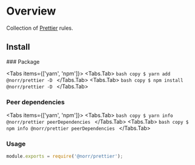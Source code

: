 
# Overview

Collection of [Prettier](https://prettier.io/) rules.

## Install

<Steps>
  ### Package

  <Tabs items={['yarn', 'npm']}>
    <Tabs.Tab>
      ```bash copy
      $ yarn add @norr/prettier -D
      ```
    </Tabs.Tab>
    <Tabs.Tab>
      ```bash copy
      $ npm install @norr/prettier -D
      ```
    </Tabs.Tab>
  </Tabs>

  ### Peer dependencies

  <Tabs items={['yarn', 'npm']}>
    <Tabs.Tab>
      ```bash copy
      $ yarn info @norr/prettier peerDependencies
      ```
    </Tabs.Tab>
    <Tabs.Tab>
      ```bash copy
      $ npm info @norr/prettier peerDependencies
      ```
    </Tabs.Tab>
  </Tabs>

  ### Usage

  ```js copy
  module.exports = require('@norr/prettier');
  ```
</Steps>
